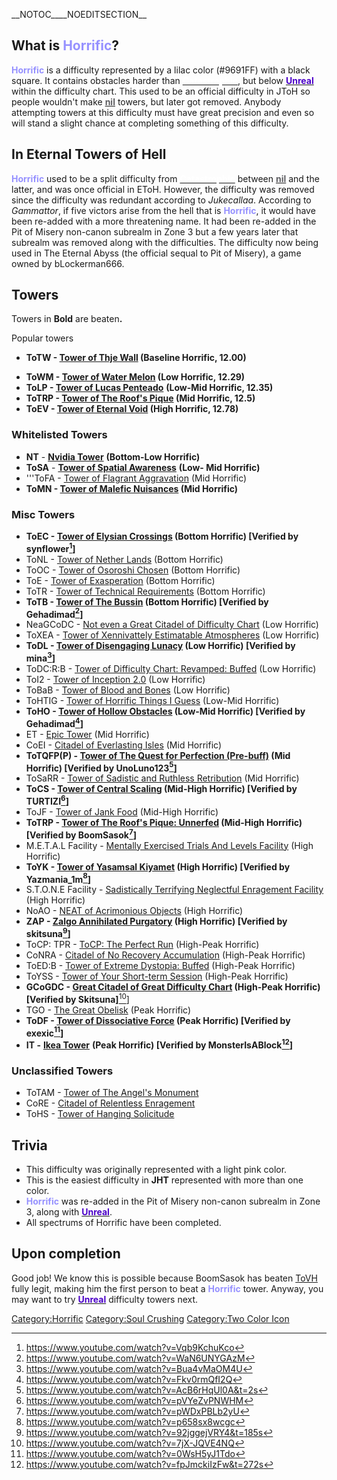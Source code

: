 __NOTOC____NOEDITSECTION__
{{DISPLAYTITLE:<span style="color:#9691ff">'''Horrific'''</span>}}
{{NewDifficultyInfobox
|title1={{PAGENAME}}
|image1=<gallery>
Horrific.png|New
Horrific-0.png|Old
</gallery>
|caption1=Horrific’s icon, as seen in JToH.
|rating=12
|previous=[[File:Catastrophic.png|25px|link=Catastrophic]] '''[[Catastrophic|<span style="color:#fff">Catastrophic</span>]]'''
|next=[[File:Unreal.png|25px|link=Unreal]] '''[[Unreal|<span style="color:#4B00C8">Unreal</span>]]'''
|decal_id=Unneeded
|creator(s)=Jukereise (likely)
|date_added=20th March 2022 (to JToH)
7th January 2020 (to JHT)
|revamp_date=6th June 2023
}}

== What is <span style="color:#9691ff">'''Horrific'''</span>? ==
<span style="color:#9691ff">'''Horrific'''</span> is a difficulty represented by a lilac color (#9691FF) with a black square. It contains obstacles harder than '''[[Catastrophic|<span style="color:#fff">Catastrophic</span>]]''', but below '''[[Unreal|<span style="color:#4B00C8">Unreal</span>]]''' within the difficulty chart. This used to be an official difficulty in JToH so people wouldn't make '''[[nil|<span style="color:#5e5e62">nil</span>]]''' towers, but later got removed. Anybody attempting towers at this difficulty must have great precision and even so will stand a slight chance at completing something of this difficulty. 

==In Eternal '''Towers of Hell'''==
<span style="color:#9691ff">'''Horrific'''</span> used to be a split difficulty from '''[[Catastrophic|<span style="color:#fff">Catastrophic</span>]]''' between '''[[nil|<span style="color:#5e5e62">nil</span>]]''' and the latter, and was once official in EToH. However, the difficulty was removed since the difficulty was redundant according to ''Jukecallaa''. According to ''Gammattor'', if five victors arise from the hell that is <span style="color:#9691ff">'''Horrific'''</span>, it would have been re-added with a more threatening name. It had been re-added in the Pit of Misery non-canon subrealm in Zone 3 but a few years later that subrealm was removed along with the difficulties. The difficulty now being used in The Eternal Abyss (the official sequal to Pit of Misery), a game owned by bLockerman666.

==Towers==
Towers in '''Bold''' are beaten'''.'''

Popular towers
*'''ToTW - [[Tower of Thje Wall]] (Baseline Horrific, 12.00)'''
<!--*'''ToVH - [[Tower of Vacant Hindrances]] (Baseline Horrific, 12.00)''' that tower aint considered horrific anymore-->
*'''ToWM - [[Tower of Water Melon]] (Low Horrific, 12.29)'''
*'''ToLP - [[Tower of Lucas Penteado]]''' '''(Low-Mid Horrific, 12.35)'''
*'''ToTRP - [[Tower of The Roof's Pique]] (Mid Horrific, 12.5)'''
*'''ToEV - [[Tower of Eternal Void]] (High Horrific, 12.78)'''
=== Whitelisted Towers===   
*'''NT''' - '''[[Nvidia Tower]]''' '''(Bottom-Low Horrific)'''
*'''ToSA''' - '''[[Tower of Spatial Awareness]]''' '''(Low- Mid Horrific)'''
*'''ToFA - [[Tower of Flagrant Aggravation]] (Mid Horrific)
*'''ToMN - [[Tower of Malefic Nuisances]] (Mid Horrific)'''

===Misc Towers===  
* '''ToEC - [[Tower of Elysian Crossings]] (Bottom Horrific) [Verified by synflower<ref>https://www.youtube.com/watch?v=Vqb9KchuKco</ref>]'''
* ToNL - [[Tower of Nether Lands]] (Bottom Horrific)
* ToOC - [[Tower of Osoroshi Chosen]] (Bottom Horrific)
* ToE - [[Tower of Exasperation]] (Bottom Horrific)
* ToTR - [[Tower of Technical Requirements]] (Bottom Horrific)
*'''ToTB - [[Tower of The Bussin]] (Bottom Horrific) [Verified by Gehadimad<ref>https://www.youtube.com/watch?v=WaN6UNYGAzM</ref>]'''
*NeaGCoDC - [[Not even a Great Citadel of Difficulty Chart]] (Low Horrific)
* ToXEA - [[Tower of Xennivattely Estimatable Atmospheres]] (Low Horrific)
* '''ToDL - [[Tower of Disengaging Lunacy]] (Low Horrific) [Verified by mina<ref>https://www.youtube.com/watch?v=Bua4vMaOM4U</ref>]'''
* ToDC:R:B - [[Tower of Difficulty Chart: Revamp - Buff|Tower of Difficulty Chart: Revamped: Buffed]] (Low Horrific)
* ToI2 - [[Tower of Inception 2.0]] (Low Horrific)
* ToBaB - [[Tower of Blood and Bones]] (Low Horrific)
* ToHTIG - [[Tower of Horrific Things i Guess|Tower of Horrific Things I Guess]] (Low-Mid Horrific)
* '''ToHO - [[Tower of Hollow Obstacles]] (Low-Mid Horrific) [Verified by Gehadimad<ref>https://www.youtube.com/watch?v=Fkv0rmQfI2Q</ref>]'''
* ET - [[Epic Tower]] (Mid Horrific)
* CoEI - [[Citadel of Everlasting Isles]] (Mid Horrific)
* '''ToTQFP(P) - [[Tower of the Quest for Perfection (Legacy)|Tower of The Quest for Perfection (Pre-buff)]] (Mid Horrific) [Verified by UnoLuno123<ref>https://www.youtube.com/watch?v=AcB6rHqUl0A&t=2s</ref>]'''
* ToSaRR - [[Tower of Sadistic and Ruthless Retribution]] (Mid Horrific)
* '''ToCS - [[Tower of Central Scaling]] (Mid-High Horrific) [Verified by TURTIZI<ref>https://www.youtube.com/watch?v=pVYeZvPNWHM</ref>]'''  
* ToJF - [[Tower of Jank Food]] (Mid-High Horrific)
* '''ToTRP - [[Tower of The Roof's Pique|Tower of The Roof's Pique: Unnerfed]] (Mid-High Horrific) [Verified by BoomSasok<ref name=":1">https://www.youtube.com/watch?v=pWDxPBLb2yU</ref>]'''
* M.E.T.A.L Facility - [[Mentally Exercised Trials and Levels Facility|Mentally Exercised Trials And Levels Facility]] (High Horrific)
* '''ToYK - [[Tower of Yasamsal Kiyamet]] (High Horrific) [Verified by Yazmania_1m<ref>https://www.youtube.com/watch?v=p658sx8wcgc</ref>]'''
* S.T.O.N.E Facility - [[Sadistically Terrifying Overachieving Neglectful Enragement Facility|Sadistically Terrifying Neglectful Enragement Facility]] (High Horrific)
* NoAO - [[NEAT of Acrimonious Objects]] (High Horrific)
* '''ZAP - [[Zalgo Annihilated Purgatory]] (High Horrific) [Verified by skitsuna<ref>https://www.youtube.com/watch?v=92jggejVRY4&t=185s</ref>]'''
* ToCP: TPR - [https://www.roblox.com/games/8786067284/ToCP-The-Perfect-Run-Mid-High-Horrific ToCP: The Perfect Run] (High-Peak Horrific)
* CoNRA - [[Citadel of No Recovery Accumulation]] (High-Peak Horrific)
* ToED:B - [[Tower of Extreme Dystopia: Buffed]] (High-Peak Horrific)
*ToYSS - [[Tower of Your Short-term Session]] (High-Peak Horrific)
*'''GCoGDC - [[Great Citadel of Great Difficulty Chart]] (High-Peak Horrific) [Verified by Skitsuna]'''<ref>https://www.youtube.com/watch?v=7jX-JQVE4NQ</ref>]
*TGO - [[The Great Obelisk]] (Peak Horrific)
*'''ToDF - [https://www.roblox.com/games/12368847088/Tower-of-Dissociative-Force Tower of Dissociative Force] (Peak Horrific) [Verified by exexic<ref>https://www.youtube.com/watch?v=0WsH5yJ1Tdo</ref>]'''
*'''IT -''' '''[[Ikea Tower]]''' '''(Peak Horrific) [Verified by MonsterIsABlock<ref>https://www.youtube.com/watch?v=fpJmckiIzFw&t=272s</ref>]'''

=== Unclassified Towers===

*ToTAM - [[Tower of The Angel's Monument]]
*CoRE - [[Citadel of Relentless Enragement]]
*ToHS - [[Tower of Hanging Solicitude]]

==Trivia==
*This difficulty was originally represented with a light pink color.
*This is the easiest difficulty in '''JHT''' represented with more than one color.
*<span style="color:#9691ff">'''Horrific'''</span> was re-added in the Pit of Misery non-canon subrealm in Zone 3, along with '''[[Unreal|<span style="color:#4B00C8">Unreal</span>]]'''.
*All spectrums of Horrific have been completed.
==Upon completion ==
Good job! We know this is possible because BoomSasok has beaten [[Tower of Vacant Hindrances|ToVH]] fully legit, making him the first person to beat a <span style="color:#9691ff">'''Horrific'''</span> tower. Anyway, you may want to try '''[[Unreal|<span style="color:#4B00C8">Unreal</span>]]''' difficulty towers next.
[[Category:Horrific]]
[[Category:Soul Crushing]]
[[Category:Two Color Icon]]